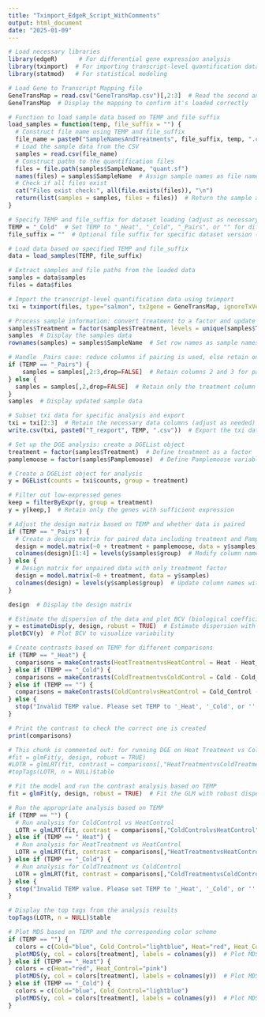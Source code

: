 ```yaml
---
title: "Tximport_EdgeR_Script_WithComments"
output: html_document
date: "2025-01-09"
---
```


```r
# Load necessary libraries
library(edgeR)      # For differential gene expression analysis
library(tximport)  # For importing transcript-level quantification data
library(statmod)   # For statistical modeling

```

```r
# Load Gene to Transcript Mapping file
GeneTransMap = read.csv("GeneTransMap.csv")[,2:3]  # Read the second and third columns from CSV file
GeneTransMap  # Display the mapping to confirm it's loaded correctly

```

```r
# Function to load sample data based on TEMP and file suffix
load_samples = function(temp, file_suffix = "") {
  # Construct file name using TEMP and file_suffix
  file_name = paste0("SampleNamesAndTreatments", file_suffix, temp, ".csv")
  # Load the sample data from the CSV
  samples = read.csv(file_name)
  # Construct paths to the quantification files
  files = file.path(samples$SampleName, "quant.sf")
  names(files) = samples$SampleName  # Assign sample names as file names
  # Check if all files exist
  cat("Files exist check:", all(file.exists(files)), "\n")
  return(list(samples = samples, files = files))  # Return the sample and file data
}

# Specify TEMP and file_suffix for dataset loading (adjust as necessary)
TEMP = "_Cold"  # Set TEMP to "_Heat", "_Cold", "_Pairs", or "" for different datasets
file_suffix = ""  # Optional file suffix for specific dataset version (e.g., "_ConSamplesRemoved")

# Load data based on specified TEMP and file_suffix
data = load_samples(TEMP, file_suffix)

# Extract samples and file paths from the loaded data
samples = data$samples
files = data$files

```

```r
# Import the transcript-level quantification data using tximport
txi = tximport(files, type="salmon", tx2gene = GeneTransMap, ignoreTxVersion = TRUE, countsFromAbundance = "no")

```

```r
# Process sample information: convert treatment to a factor and update rownames
samples$Treatment = factor(samples$Treatment, levels = unique(samples$Treatment))  # Factor for treatment groups
samples  # Display the samples data
rownames(samples) = samples$SampleName  # Set row names as sample names

# Handle _Pairs case: reduce columns if pairing is used, else retain only the treatment column
if (TEMP == "_Pairs") {
    samples = samples[,2:3,drop=FALSE]  # Retain columns 2 and 3 for paired data
} else {
  samples = samples[,2,drop=FALSE]  # Retain only the treatment column for other cases
}
samples  # Display updated sample data

```

```r
# Subset txi data for specific analysis and export
txi = txi[2:3]  # Retain the necessary data columns (adjust as needed)
write.csv(txi, paste0("T_rexport", TEMP, ".csv"))  # Export the txi data to CSV file

```

```r
# Set up the DGE analysis: create a DGEList object
treatment = factor(samples$Treatment)  # Define treatment as a factor
pamplemoose = factor(samples$Pamplemoose)  # Define Pamplemoose variable as a factor

# Create a DGEList object for analysis
y = DGEList(counts = txi$counts, group = treatment)

# Filter out low-expressed genes
keep = filterByExpr(y, group = treatment)
y = y[keep,]  # Retain only the genes with sufficient expression

```

```r
# Adjust the design matrix based on TEMP and whether data is paired
if (TEMP == "_Pairs") {
  # Create a design matrix for paired data including treatment and Pamplemoose factor
  design = model.matrix(~0 + treatment + pamplemoose, data = y$samples)
  colnames(design)[1:4] = levels(y$samples$group)  # Modify column names for paired data
} else {
  # Design matrix for unpaired data with only treatment factor
  design = model.matrix(~0 + treatment, data = y$samples)
  colnames(design) = levels(y$samples$group)  # Update column names with treatment groups
}

design  # Display the design matrix

```

```r
# Estimate the dispersion of the data and plot BCV (biological coefficient of variation)
y = estimateDisp(y, design, robust = TRUE)  # Estimate dispersion with robust method
plotBCV(y)  # Plot BCV to visualize variability

```

```r
# Create contrasts based on TEMP for different comparisons
if (TEMP == "_Heat") {
  comparisons = makeContrasts(HeatTreatmentvsHeatControl = Heat - Heat_Control, levels = design)  # Heat vs Heat Control
} else if (TEMP == "_Cold") {
  comparisons = makeContrasts(ColdTreatmentvsColdControl = Cold - Cold_Control, levels = design)  # Cold vs Cold Control
} else if (TEMP == "") {
  comparisons = makeContrasts(ColdControlvsHeatControl = Cold_Control - Heat_Control, levels = design)  # Cold Control vs Heat Control
} else {
  stop("Invalid TEMP value. Please set TEMP to '_Heat', '_Cold', or ''.")  # Handle invalid TEMP
}

# Print the contrast to check the correct one is created
print(comparisons)

```

```r
# This chunk is commented out: for running DGE on Heat Treatment vs Cold Treatment
#fit = glmFit(y, design, robust = TRUE)
#LOTR = glmLRT(fit, contrast = comparisons[,"HeatTreatmentvsColdTreatment"])
#topTags(LOTR, n = NULL)$table

```

```r
# Fit the model and run the contrast analysis based on TEMP
fit = glmFit(y, design, robust = TRUE)  # Fit the GLM with robust dispersion

# Run the appropriate analysis based on TEMP
if (TEMP == "") {
  # Run analysis for ColdControl vs HeatControl
  LOTR = glmLRT(fit, contrast = comparisons[,"ColdControlvsHeatControl"])
} else if (TEMP == "_Heat") {
  # Run analysis for HeatTreatment vs HeatControl
  LOTR = glmLRT(fit, contrast = comparisons[,"HeatTreatmentvsHeatControl"])
} else if (TEMP == "_Cold") {
  # Run analysis for ColdTreatment vs ColdControl
  LOTR = glmLRT(fit, contrast = comparisons[,"ColdTreatmentvsColdControl"])
} else {
  stop("Invalid TEMP value. Please set TEMP to '_Heat', '_Cold', or ''.")  # Handle invalid TEMP
}

# Display the top tags from the analysis results
topTags(LOTR, n = NULL)$table

```

```r
# Plot MDS based on TEMP and the corresponding color scheme
if (TEMP == "") {
  colors = c(Cold="blue", Cold_Control="lightblue", Heat="red", Heat_Control="pink")
  plotMDS(y, col = colors[treatment], labels = colnames(y))  # Plot MDS for all treatments
} else if (TEMP == "_Heat") {
  colors = c(Heat="red", Heat_Control="pink")
  plotMDS(y, col = colors[treatment], labels = colnames(y))  # Plot MDS for Heat and Heat_Control only
} else if (TEMP == "_Cold") {
  colors = c(Cold="blue", Cold_Control="lightblue")
  plotMDS(y, col = colors[treatment], labels = colnames(y))  # Plot MDS for Cold and Cold_Control only
}

```

